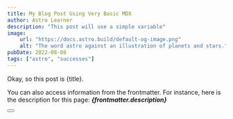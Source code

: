 ```yaml
---
title: My Blog Post Using Very Basic MDX
author: Astro Learner
description: "This post will use a simple variable"
image:
    url: "https://docs.astro.build/default-og-image.png"
    alt: "The word astro against an illustration of planets and stars."
pubDate: 2022-08-08
tags: ["astro", "successes"]
---
```



Okay, so this post is {title}.

You can also access information from the frontmatter. For instance, here is the description for this page: ***{frontmatter.description}***

<Button caption="Rendered in MDX!" />